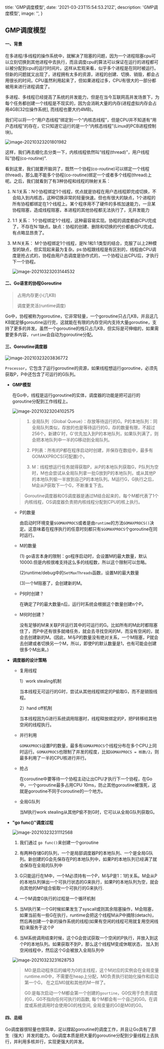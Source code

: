 
  title: 'GMP调度模型',
  date: '2021-03-23T15:54:53.212Z',
  description: 'GMP调度模型',
  image: '',
}

## GMP调度模型

#### 一、背景

​		在多进程/多线程的操作系统中，就解决了阻塞的问题，因为一个进程阻塞cpu可以立刻切换到其他进程中去执行，而且调度cpu的算法可以保证在运行的进程都可以被分配到cpu的运行时间片。这样从宏观来看，似乎多个进程是在同时被运行。
​       但新的问题就又出现了，进程拥有太多的资源，进程的创建、切换、销毁，都会占用很长的时间，CPU虽然利用起来了，但如果进程过多，CPU有很大的一部分都被用来进行进程调度了。

​		多进程、多线程已经提高了系统的并发能力，但是在当今互联网高并发场景下，为每个任务都创建一个线程是不现实的，因为会消耗大量的内存(进程虚拟内存会占用4GB[32位操作系统], 而线程也要大约4MB)。

​		我们可以将一个“用户态线程”绑定到一个“内核态线程”，但是CPU并不知道有“用户态线程”的存在，它只知道它运行的是一个“内核态线程”(Linux的PCB进程控制块)。

![image-20210323201801982](/assets/image-20210323201801982.png)

​		这样，我们再去细化去分类一下，内核线程依然叫“线程(thread)”，用户线程叫“协程(co-routine)".

​		看到这里，我们就要开脑洞了，既然一个协程(co-routine)可以绑定一个线程(thread)，那么能不能多个协程(co-routine)绑定一个或者多个线程(thread)上呢。
​		之后，我们就看到了有3种协程和线程的映射关系：

 1. N:1关系：N个协程绑定1个线程，优点就是协程在用户态线程即完成切换，不会陷入到内核态，这种切换非常的轻量快速。但也有很大的缺点，1个进程的所有协程都绑定在1个线程上。某个程序用不了硬件的多核加速能力，一旦某协程阻塞，造成线程阻塞，本进程的其他协程都无法执行了，无并发能力

 2. 1:1 关系：  1个协程绑定1个线程，这种最容易实现。协程的调度都由CPU完成了，不存在N:1缺点。缺点：协程的创建、删除和切换的代价都由CPU完成，有点略显昂贵了。

 3. M:N关系：  M个协程绑定1个线程，是N:1和1:1类型的结合，克服了以上2种模型的缺点，但实现起来最为复杂。ps:协程跟线程是有区别的，线程由CPU调度是抢占式的，协程由用户态调度是协作式的，一个协程让出CPU后，才执行下一个协程。

    ![image-20210323203144532](/assets/image-20210323203144532.png)

#### 二、Go语言的协程Goroutine

> 占用内存更小(几KB)
>
> 调度更灵活(runtime调度)  

​		Go中，协程被称为goroutine，它非常轻量，一个goroutine只占几KB，并且这几KB就足够goroutine运行完，这就能在有限的内存空间内支持大量goroutine，支持了更多的并发。虽然一个goroutine的栈只占几KB，但实际是可伸缩的，如果需要更多内容，`runtime`会自动为goroutine分配。

#### 三、Goroutine调度器

![image-20210323203836772](/assets/image-20210323203836772.png)

​		`Processor`，它包含了运行goroutine的资源，如果线程想运行goroutine，必须先获取P，P中还包含了可运行的G队列。

 - **GMP模型**

   在Go中，线程是运行goroutine的实体，调度器的功能是把可运行的goroutine分配到工作线程上。

   ![image-20210323204102575](/assets/image-20210323204102575.png)
       

   > 1. 全局队列（Global Queue）：存放等待运行的G。P的本地队列：同全局队列类似，存放的也是等待运行的G，存的数量有限，不超过256个。新建G'时，G'优先加入到P的本地队列，如果队列满了，则会把本地队列中一半的G移动到全局队列。
   >
   > 2. P列表：所有的P都在程序启动时创建，并保存在数组中，最多有GOMAXPROCS(可配置)个。
   >
   > 3. M：线程想运行任务就得获取P，从P的本地队列获取G，P队列为空时，M也会尝试从全局队列拿一批G放到P的本地队列，或从其他P的本地队列偷一半放到自己P的本地队列。M运行G，G执行之后，M会从P获取下一个G，不断重复下去。

   > Goroutine调度器和OS调度器是通过M结合起来的，每个M都代表了1个内核线程，OS调度器负责把内核线程分配到CPU的核上执行。

   - P的数量

     由启动时环境变量`$GOMAXPROCS`或者是由`runtime`的方法`GOMAXPROCS()`决定。这意味着在程序执行的任意时刻都只有`$GOMAXPROCS`个goroutine在同时运行。

   - M的数量

     (1) go语言本身的限制：go程序启动时，会设置M的最大数量，默认10000.但是内核很难支持这么多的线程数，所以这个限制可以忽略。

     (2)runtime/debug中的`SetMaxThreads`函数，设置M的最大数量

     (3)一个M阻塞了，会创建新的M。

   - P何时创建？

     在确定了P的最大数量n后，运行时系统会根据这个数量创建n个P。

   - M何时创建？

     没有足够的M来关联P并运行其中的可运行的G。比如所有的M此时都阻塞住了，而P中还有很多就绪任务，就会去寻找空闲的M，而没有空闲的，就会去创建新的M。(因此，M与P的数量没有绝对关系，一个M阻塞，P就会去创建或者切换另一个M，所以，即使P的默认数量是1，也有可能会创建很多个M出来。)

 - **调度器的设计策略**

   - 复用线程

     1）work stealing机制

     当本线程无可运行的G时，尝试从其他线程绑定的P偷取G，而不是销毁线程。

     2）hand off机制

     当本线程因为G进行系统调用阻塞时，线程释放绑定的P，把P转移给其他空闲的线程执行。

   - 并行利用

     `GOMAXPROCS`设置P的数量，最多有`GOMAXPROCS`个线程分布在多个CPU上同时运行。`GOMAXPROCS`也限制了并发的程度，比如`GOMAXPROCS = 核数/2`，则最多利用了一半的CPU核进行并行。

   - 抢占

     在coroutine中要等待一个协程主动让出CPU才执行下一个协程，在Go中，一个goroutine最多占用CPU 10ms，防止其他goroutine被饿死，这就是goroutine不同于coroutine的一个地方。

   - 全局G队列

     当M执行work stealing从其他P偷不到G时，它可以从全局G队列获取G。

 - **"go func()"调度过程**

   ![image-20210323231112568](/assets/image-20210323231112568.png)

   1. 我们通过 `go func()`来创建一个goroutine
   2. 有两种存储G的队列，一个是局部调度器P的本地队列、一个是全局G队列。新创建的G会先保存在P的本地队列中，如果P的本地队列已经满了就会保存在全局的队列中

   3. G只能运行在M中，一个M必须持有一个P，M与P是1：1的关系。M会从P的本地队列弹出一个可执行状态的G来执行，如果P的本地队列为空，就会向其他的MP组合偷取一个可执行的G来执行.
   4. 一个M调度G执行的过程是一个循环机制
   5. 当M执行某一个G时候如果发生了syscall或则其余阻塞操作，M会阻塞，如果当前有一些G在执行，runtime会把这个线程M从P中摘除(detach)，然后再创建一个新的操作系统的线程(如果有空闲的线程可用就复用空闲线程)来服务于这个P
   6. 当M系统调用结束时候，这个G会尝试获取一个空闲的P执行，并放入到这个P的本地队列。如果获取不到P，那么这个线程M变成休眠状态， 加入到空闲线程中，然后这个G会被放入全局队列中

   ![image-20210323231628753](/assets/image-20210323231628753.png)

   > M0:是启动程序后的编号为0的主线程，这个M对应的实例会在全局变量runtime.m0中，不需要在heap上分配，M0负责执行初始化操作和启动第一个G， 在之后M0就和其他的M一样了。
   >
   > G0:是每次启动一个M都会第一个创建的`gourtine`，G0仅用于负责调度的G，G0不指向任何可执行的函数, 每个M都会有一个自己的G0。在调度或系统调用时会使用G0的栈空间, 全局变量的G0是M0的G0。

#### 四、总结

Go调度器很轻量也很简单，足以撑起goroutine的调度工作，并且让Go具有了原生（强大）并发的能力。Go调度本质是把大量的goroutine分配到少量线程上去执行，并利用多核并行，实现更强大的并发。

